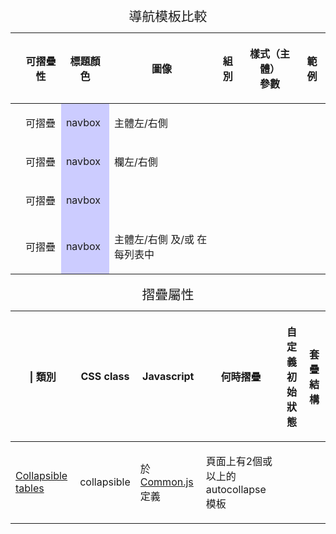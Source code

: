 {| class="wikitable" style="margin-left:auto; margin-right:auto; width:auto; text-align:center; font-size:90%;"
|+ <span style="font-size:130%;">導航模板比較</span>
|- style="line-height:10pt;"
!style="text-align:left; padding-left:4px;"| {{Navbar|Navigational templates|plain=1}}
! 可摺疊性 !! 標題顏色
! 圖像 !! 組別 !! 樣式（主體）<br/>參數 !! 範例
|-
|style="text-align:left;"| {{tl|Navbox}}
| {{yes2}} 可摺疊 ||style="background:#ccccff;"| navbox
| {{yes2}} 主體左/右側 || {{yes}} || {{yes}}|| {{tl|H:f Help}}
|-
|style="text-align:left;"| {{tl|Navbox with columns}}
| {{yes2}} 可摺疊 ||style="background:#ccccff;"| navbox
| {{yes2}} 欄左/右側 || {{no}} || {{yes}} || {{tl|APEC}}
|-
|style="text-align:left;"| {{tl|NavboxYears}}
| {{yes2}} 可摺疊 ||style="background:#ccccff;"| navbox
| {{no}} || {{no}} || {{no}} || 
|-
|style="text-align:left;"| {{tl|Navbox with collapsible groups}}
| {{yes2}} 可摺疊 ||style="background:#ccccff;"| navbox
| {{yes2}} 主體左/右側 及/或 在每列表中|| {{yes}} || {{yes}} || {{tl|ATI}}
|}

{| class="wikitable" style="margin-left:auto; margin-right:auto; width:auto; text-align:center; font-size:90%;"
|+ <span style="font-size:130%;">摺疊屬性</span>
|- style="line-height:10pt;"
! | 類別 !! CSS class !! Javascript !! 何時摺疊 !! 自定義<br/>初始狀態 !! 套疊結構
|-
|align="left"| [[Help:摺疊顯示|Collapsible tables]]
| collapsible
| 於[[MediaWiki:Common.js|Common.js]]定義
| 頁面上有2個或以上的autocollapse模板 || {{yes}} || {{yes}}
|}<noinclude>
[[Category:模板說明文件導航模板| {{PAGENAME}}]]
</noinclude>